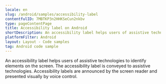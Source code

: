 ```yaml
---
locale: en
slug: /android/samples/accessibility-label
contentfulID: 7MBTKP3n2HHKSeCun2nkbv
type: pageContentPage
title: Accessibility label on Android
shortDescription: An accessibility label helps users of assistive technologies to identify elements on the screen.
platformFilter: Android
layout: Layout - Code samples
tag: Android code sample
---
```


An accessibility label helps users of assistive technologies to identify elements on the screen. The accessibility label is conveyed to assistive technologies. Accessibility labels are announced by the screen reader and presented visually by voice control.

<CodeSample id="accessibility-label" locale="en" platform="android"/>
